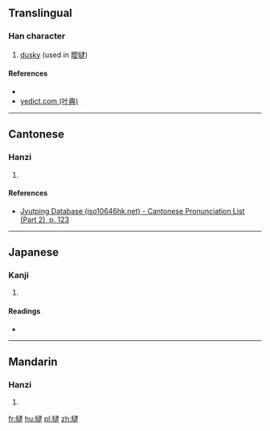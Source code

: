 ==Translingual==

===Han character===
{{Han char|rn=72|rad=日|as=12|sn=16|four=|canj=日卜中水 (AYLE)|ids=⿰[[日]][[逮]]}}

# [[dusky]] (used in [[曖曃]])

====References====
* {{Han ref|kx=0500.070|dkj=14168|dj=0870.050|hdz=21534.190|uh=66C3|ud=26307}}
*[http://yedict.com/htm/66/66C3.htm yedict.com (叶典)]

----

==Cantonese==

===Hanzi===
{{yue-hanzi|jyut=[[doi6]]|y=doi6}}

# {{defn|lang=yue|sort=日12}}

====References====
*[http://www.iso10646hk.net/jp/document/download.jsp Jyutping Database (iso10646hk.net) - Cantonese Pronunciation List (Part 2), p. 123]

----

==Japanese==

===Kanji===
{{ja-kanji|grade=|rs=日12}}

# {{defn|lang=ja|sort=日12}}

====Readings====
* {{ja-readings|on=[[たい]] (tai), [[だい]] (dai)|kun=[[あきらかでないさま]] (akirakadenaisama)}}

----

==Mandarin==

===Hanzi===
{{cmn-hanzi|pin=[[dài]] ([[dai4]])|wg=tai<sup>4</sup>}}

# {{defn|lang=cmn|sort=日12}}

[[fr:曃]]
[[hu:曃]]
[[pl:曃]]
[[zh:曃]]
